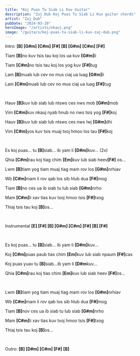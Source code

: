 ```yaml
---
title: "Koj Puas Tu Siab Li Kuv Guitar"
description: "Zuj Dub Koj Puas Tu Siab Li Kuv guitar chords"
artist: "Zuj Dub"
pubDate: "2024-03-20"
heroImage: "/artists/nkauj.png"
image: "/guitars/koj-puas-tu-siab-li-kuv-zaj-dub.png"
---
```


Intro: <b>[B] [G#m] [C#m] [F#] [B] [G#m] [C#m] [F#]</b>

Tiam <b>[B]</b>no kuv tsis tau koj los ua kuv <b>[G#m]</b>li

Tiam <b>[C#m]</b>no tsis tau koj los yog kuv <b>[F#]</b>tug

Lam <b>[B]</b>muab lub cev no mus ciaj ua luag <b>[G#m]</b>li

Lam <b>[C#m]</b>muab lub cev no mus ciaj ua luag <b>[F#]</b>tug

<br />

Hauv <b>[B]</b>kuv lub siab lub ntsws ces nws mob <b>[G#m]</b>mob

Vim <b>[C#m]</b>kuv nkauj nyab hnub no nws tsis yog <b>[F#]</b>koj

Hauv <b>[B]</b>kuv lub siab lub ntsws ces nws lwj <b>[G#m]</b>dhi

Vim <b>[C#m]</b>yos kuv tsis muaj txoj hmoo los tau <b>[F#]</b>koj

<br />

Es koj puas... tu <b>[B]</b>siab... ib yam li <b>[D#m]</b>kuv... (2x)

Qhia <b>[C#m]</b>rau koj tiag chim <b>[Em]</b>kuv lub siab heev<b>[F#]</b> os...

Lwm <b>[B]</b>tiam yog tiam muaj tiag mam rov los <b>[G#m]</b>nrhiav

Wb <b>[C#m]</b>mam li rov qab los sib hlub dua <b>[F#]</b>mog

Tiam <b>[B]</b>no ces ua ib siab tu lub siab <b>[G#m]</b>nrho

Mam <b>[C#m]</b>li xav tias kuv txoj hmoo tsis <b>[F#]</b>txog

Thiaj tsis tau koj <b>[B]</b>os...

<br />

Instrumental <b>[E] [F#] [B] [G#m] [C#m] [F#] [B] [F#]</b>

<br />

Es koj puas... tu <b>[B]</b>siab... ib yam li <b>[D#m]</b>kuv...

Koj <b>[C#m]</b>puas paub tias chim <b>[Em]</b>kuv lub siab npaum <b>[F#]</b>cas

Koj puas yuav tu <b>[B]</b>siab...ib yam li <b>[D#m</b>kuv...

Qhia <b>[C#m]</b>rau koj tias chim <b>[Em]</b>kuv lub siab heev <b>[F#]</b>os...

<br />

Lwm <b>[B]</b>tiam yog tiam muaj tiag mam rov los <b>[G#m]</b>nrhiav

Wb <b>[C#m]</b>mam li rov qab los sib hlub dua <b>[F#]</b>mog

Tiam <b>[B]</b>nov ces ua ib siab tu lub siab <b>[G#m]</b>nrho

Mam <b>[C#m]</b>li xav tias kuv txoj hmoo tsis <b>[F#]</b>txog

Thiaj tsis tau koj <b>[B]</b>os...

<br />

Outro: <b>[B] [D#m] [C#m] [F#] [B]</b>
